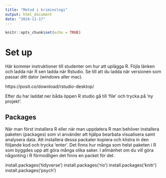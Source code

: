 ```yaml
---
title: "Metod i kriminologi"
output: html_document
date: "2024-11-17"
---
```


```r
knitr::opts_chunk$set(echo = TRUE)
```

# Set up

Här kommer instruktioner till studenter om hur att uplägga 
R. Föjla länken och ladda när R sen ladda när Rstudio. Se till att du ladda när versionen som passar ditt dator (windows aller mac).

https://posit.co/download/rstudio-desktop/ 

Efter du har laddat ner båda öppen R studio gå till 'file' och trycka på 'ny projekt'. 

## Packages

När man först installera R eller när man uppdatera R man behöver installera paketen (packages) som vi använder att hjälpa bearbata visualisera samt analysera data. Att installera dessa packater kopiera och klistra in den följande kod och trycka 'enter'. Det finns hur många som helst paketen i R som byggdes upp att göra många olika saker. I allmänhet om du vill göra någonting i R förmodligen det finns en packet för det. 


install.packages('tidyverse')
install.packages('rio')
install.packages('knitr')
install.packages('psych')



